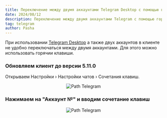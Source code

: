 ```yaml
---
title: Переключение между двумя аккаунтами Telegram Desktop с помощью горячих клавиш
date: 2024/08/12
description: Переключение между двумя аккаунтами Telegram с помощью горячих клавиш
tag: telegram
author: Pasha
---
```



При использовании [Telegram Desktop](https://desktop.telegram.org/) а также двух аккаунтов в клиенте не удобно переключаться между двумя аккаунтами. 
Для этого можно использовать горячии клавиши.

<Steps>

### Обновляем клиент до версии 5.11.0

Открываем Настройки › Настройки чатов › Сочетания клавиш.

<p align="center" width="100%">
<Image src="/assets/telegram-two-acc-switch/1.png" alt="Path Telegram" width={600} height={400} />
</p>

### Нажимаем на "Аккаунт №" и вводим сочетание клавиш

<p align="center" width="100%">
<Image src="/assets/telegram-two-acc-switch/2.png" alt="Path Telegram" width={600} height={400} />
</p>

</Steps>
